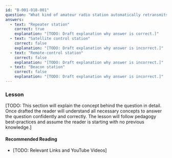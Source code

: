 ```yaml
---
id: "B-001-018-001"
question: "What kind of amateur radio station automatically retransmits the signals of other stations?"
answers:
  - text: "Repeater station"
    correct: true
    explanation: "[TODO: Draft explanation why answer is correct.]"
  - text: "Satellite control station"
    correct: false
    explanation: "[TODO: Draft explanation why answer is incorrect.]"
  - text: "Remote-control station"
    correct: false
    explanation: "[TODO: Draft explanation why answer is incorrect.]"
  - text: "Beacon station"
    correct: false
    explanation: "[TODO: Draft explanation why answer is incorrect.]"
---
```


### Lesson

[TODO: This section will explain the concept behind the question in detail. Once drafted the reader will understand all necessary concepts to answer the question confidently and correctly. The lesson will follow pedagogy best-practices and assume the reader is starting with no previous knowledge.]

#### Recommended Reading

- [TODO: Relevant Links and YouTube Videos]
